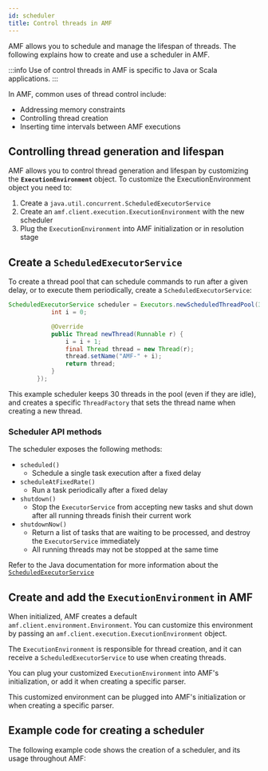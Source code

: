 ```yaml
---
id: scheduler
title: Control threads in AMF
---
```


AMF allows you to schedule and manage the lifespan of threads.
The following explains how to create and use a scheduler in AMF.

:::info
Use of control threads in AMF is specific to Java or Scala applications.
:::

In AMF, common uses of thread control include:

- Addressing memory constraints
- Controlling thread creation
- Inserting time intervals between AMF executions

## Controlling thread generation and lifespan
AMF allows you to control thread generation and lifespan by customizing the **`ExecutionEnvironment`** object.
To customize the ExecutionEnvironment object you need to:

1. Create a `java.util.concurrent.ScheduledExecutorService`
2. Create an `amf.client.execution.ExecutionEnvironment` with the new scheduler
3. Plug the `ExecutionEnvironment` into AMF initialization or in resolution stage


## Create a `ScheduledExecutorService`
To create a thread pool that can schedule commands to run after a given delay, or to execute them periodically, create a `ScheduledExecutorService`:

```java
ScheduledExecutorService scheduler = Executors.newScheduledThreadPool(30, new ThreadFactory() {
            int i = 0;

            @Override
            public Thread newThread(Runnable r) {
                i = i + 1;
                final Thread thread = new Thread(r);
                thread.setName("AMF-" + i);
                return thread;
            }
        });
```
This example scheduler keeps 30 threads in the pool (even if they are idle), and creates a specific `ThreadFactory` that sets the thread name when creating a new thread.

### Scheduler API methods
The scheduler exposes the following methods:

- `scheduled()`
    - Schedule a single task execution after a fixed delay
- `scheduleAtFixedRate()`
    - Run a task periodically after a fixed delay
- `shutdown()`
    - Stop the `ExecutorService` from accepting new tasks and shut down after all running threads finish their current work
- `shutdownNow()`
    - Return a list of tasks that are waiting to be processed, and destroy the `ExecutorService` immediately
    - All running threads may not be stopped at the same time


Refer to the Java documentation for more information about the [`ScheduledExecutorService`](https://docs.oracle.com/en/java/javase/11/docs/api/java.base/java/util/concurrent/ScheduledExecutorService.html)


## Create and add the `ExecutionEnvironment` in AMF
When initialized, AMF creates a default `amf.client.environment.Environment`. You can customize this environment by passing an `amf.client.execution.ExecutionEnvironment` object.

The `ExecutionEnvironment` is responsible for thread creation, and it can receive a `ScheduledExecutorService` to use when creating threads.

You can plug your customized `ExecutionEnvironment` into AMF's initialization, or add it when creating a specific parser.

This customized environment can be plugged into AMF's initialization or when creating a specific parser.

## Example code for creating a scheduler
The following example code shows the creation of a scheduler, and its usage throughout AMF:


<CodeGetter
    AMFVersion='v4'
    language='java'
    example='java/SchedulerTest.java'
/>

